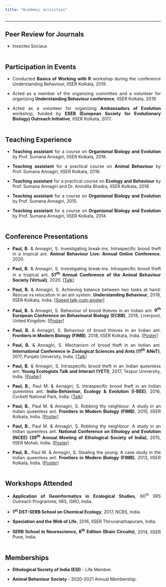 ```yaml
---
title: "Academic activities"
---
```


<style>
body {
text-align: justify}
</style>

----
## Peer Review for Journals

* Insectes Sociaux
<br><br>

## Participation in Events

* Conducted **Basics of Working with R** workshop during the conference Understanding Behaviour, IISER Kolkata, 2019.

* Acted as a member of the organizing committee and a volunteer for organizing **Understanding Behaviour conference**, IISER Kolkata, 2019.

* Acted as a volunteer for organizing **Ambassadors of Evolution** workshop, funded by **ESEB (European Society for Evolutionary Biology) Outreach Initiative**, IISER Kolkata, 2017.
<br><br>

## Teaching Experience

* **Teaching assistant** for a course on **Organismal Biology and Evolution** by Prof. Sumana Annagiri, IISER Kolkata, 2018.

* **Teaching assistant** for a practical course on **Animal Behaviour** by Prof. Sumana Annagiri, IISER Kolkata, 2016.

* **Teaching assistant** for a practical course on **Ecology and Behaviour** by Prof. Sumana Annagiri and Dr. Anindita Bhadra, IISER Kolkata, 2016.

* **Teaching assistant** for a course on **Organismal Biology and Evolution** by Prof. Sumana Annagiri, 2015.

* **Teaching assistant** for a course on **Organismal Biology and Evolution** by Prof. Sumana Annagiri, IISER Kolkata, 2014.
<br><br>

## Conference Presentations

* **Paul, B.** & Annagiri, S. Investigating break-ins: Intraspecific brood theft in a tropical ant. **Animal Behaviour Live: Annual Online Conference**, 2020.

* **Paul, B.** & Annagiri, S. Investigating break-ins: Intraspecific brood theft in a tropical ant. **57<sup>th</sup> Annual Conference of the Animal Behaviour Society (Virtual)**, 2020. [<a href='https://www.youtube.com/watch?v=zT7VRbIiBLs' target='_blank'>Talk</a>]

* **Paul, B.** & Annagiri, S. Achieving balance between two tasks at hand: Rescue vs relocation in an ant system. **Understanding Behaviour**, 2019, IISER Kolkata, India. [<a href='docs/understanding_behaviour_2019_poster.pdf' target='_blank'>Speed talk-cum-poster</a>]

* **Paul, B.** & Annagiri, S. Behaviour of brood thieves in an Indian ant. **9<sup>th</sup> European Conference on Behavioural Biology (ECBB)**, 2018, Liverpool, United Kingdom. [<a href='docs/ECBB_2018_poster.pdf' target='_blank'>Poster</a>]

* **Paul, B.** & Annagiri, S. Behaviour of brood thieves in an Indian ant. **Frontiers in Modern Biology (FIMB)**, 2018, IISER Kolkata, India. [<a href='docs/FIMB_2018_Poster.pdf' target='_blank'>Poster</a>]

* **Paul, B.** & Annagiri, S. Mechanism of brood theft in an Indian ant. **International Conference in Zoological Sciences and Ants (11<sup>th</sup> ANeT)**, 2017, Punjabi University, India. [<a href='docs/ANET_2017_talk.pdf' target='_blank'>Talk</a>]

* **Paul, B.** & Annagiri, S. Intraspecific brood theft in an Indian queenless
ant. **Young Ecologists Talk and Interact (YETI)**, 2017, Tezpur University, India. [<a href='docs/YETI_2017_poster.pdf' target='_blank'>Poster</a>]

* **Paul, B.**, Paul M. & Annagiri, S. Intraspecific brood theft in an Indian
queenless ant. **India-Behaviour, Ecology & Evolution (I-BEE)**, 2016, Corbett National Park, India. [<a href='docs/IBEE_2016_talk.pdf' target='_blank'>Talk</a>]

* **Paul, B.**, Paul M. & Annagiri, S. Robbing thy neighbour: A study in an
Indian queenless ant. **Frontiers in Modern Biology (FIMB)**, 2015, IISER Kolkata, India. [<a  href='docs/NCEE_2015_poster.pdf' target='_blank'>Poster</a>]

* **Paul, B.**, Paul M. & Annagiri, S. Robbing thy neighbour: A study in an
Indian queenless ant. **National Conference on Ethology and Evolution (NCEE) (39<sup>th</sup> Annual Meeting of Ethological Society of India)**, 2015, IISER Mohali, India. [<a  href='docs/NCEE_2015_poster.pdf' target='_blank'>Poster</a>]

* **Paul, B.**, Paul M. & Annagiri, S. Stealing the young: A case study in the
Indian queenless ant. **Frontiers in Modern Biology (FIMB)**, 2013, IISER Kolkata, India. [<a href='docs/FIMB_2013_poster.pdf' target='_blank'>Poster</a>]
<br><br>

## Workshops Attended

* **Application of Geoinformatics in Ecological Studies**, 60<sup>th</sup> IIRS Outreach Programme, IIRS, ISRO, India.

* **1<sup>st</sup> DST-SERB School on Chemical Ecology**, 2017, NCBS, India.

* **Speciation and the Web of Life**, 2016, IISER Thiruvanathapuram, India.

* **SERB School in Neuroscience, 8<sup>th</sup> Edition (Brain Circuits)**, 2014, IISER Pune, India.
<br><br>

## Memberships

* **Ethological Society of India (ESI)** - Life Member.

* **Animal Behaviour Society** - 2020-2021 Annual Membership.